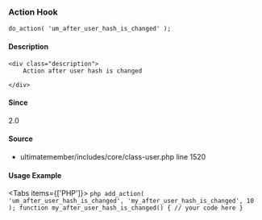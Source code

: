 
### Action Hook    
    
```
do_action( 'um_after_user_hash_is_changed' );
```

#### Description
    <div class="description">
        Action after user hash is changed
 
    </div>



#### Since
<div class="description">
2.0
</div>

#### Source
  - <Link href="/developer/files/includes-core-class-user#source-view.1520">ultimatemember/includes/core/class-user.php</Link> <Link href="/developer/files/includes-core-class-user#source-view.1520">line 1520</Link>



#### Usage Example

<Tabs items={['PHP']}>
    <Tab>
    ```php
    add_action( 'um_after_user_hash_is_changed', 'my_after_user_hash_is_changed', 10 );
 function my_after_user_hash_is_changed() {
     // your code here
 }
    ```
    </Tab>
</Tabs>
